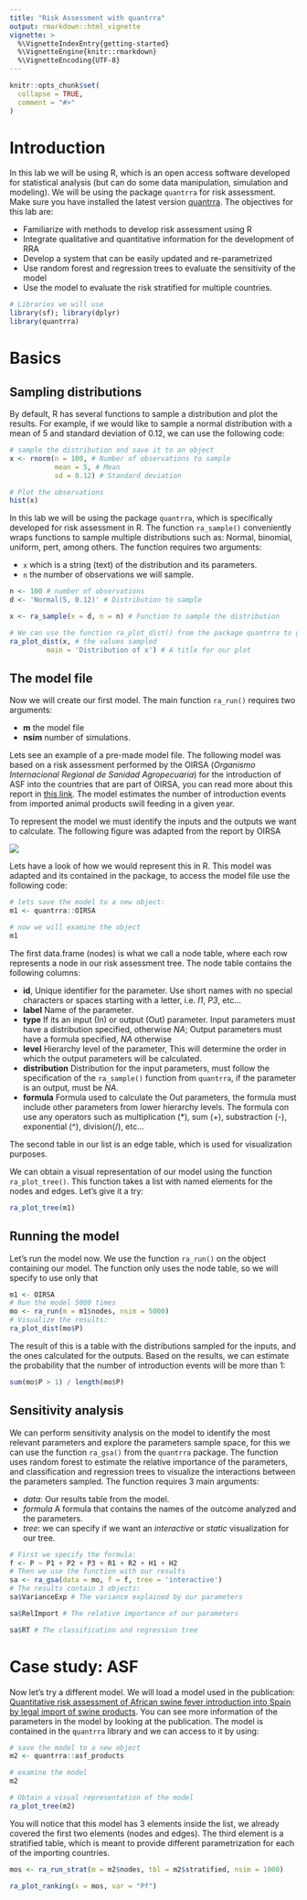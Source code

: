 ```yaml
---
title: "Risk Assessment with quantrra"
output: rmarkdown::html_vignette
vignette: >
  %\VignetteIndexEntry{getting-started}
  %\VignetteEngine{knitr::rmarkdown}
  %\VignetteEncoding{UTF-8}
---
```


```r
knitr::opts_chunk$set(
  collapse = TRUE,
  comment = "#>"
)
```

# Introduction

In this lab we will be using R, which is an open access software developed for statistical analysis (but can do some data manipulation, simulation and modeling). We will be using the package `quantrra` for risk assessment.  Make sure you have installed the latest version [quantrra](https://github.com/spablotemporal/quantrra). The objectives for this lab are:  

  - Familiarize with methods to develop risk assessment using R
  - Integrate qualitative and quantitative information for the development of RRA
  - Develop a system that can be easily updated and re-parametrized
  - Use random forest and regression trees to evaluate the sensitivity of the model
  - Use the model to evaluate the risk stratified for multiple countries.

```r
# Libraries we will use
library(sf); library(dplyr)
library(quantrra)
```

# Basics

## Sampling distributions

By default, R has several functions to sample a distribution and plot the results. For example, if we would like to sample a normal distribution with a mean of 5 and standard deviation of 0.12, we can use the following code:

```r
# sample the distribution and save it to an object
x <- rnorm(n = 100, # Number of observations to sample
           mean = 5, # Mean 
           sd = 0.12) # Standard deviation

# Plot the observations
hist(x)
```

In this lab we will be using the package `quantrra`, which is specifically developed for risk assessment in R. The function `ra_sample()` conveniently wraps functions to sample multiple distributions such as: Normal, binomial, uniform, pert, among others. The function requires two arguments:

-   `x` which is a string (text) of the distribution and its parameters.\
-   `n` the number of observations we will sample.

```r
n <- 100 # number of observations
d <- 'Normal(5, 0.12)' # Distribution to sample

x <- ra_sample(x = d, n = n) # Function to sample the distribution

# We can use the function ra_plot_dist() from the package quantrra to get a more familiar output:
ra_plot_dist(x, # the values sampled
         main = 'Distribution of x') # A title for our plot
```

## The model file

Now we will create our first model. The main function `ra_run()` requires two arguments:

-   **m** the model file
-   **nsim** number of simulations.

Lets see an example of a pre-made model file. The following model was based on a risk assessment performed by the OIRSA (*Organismo Internacional Regional de Sanidad Agropecuaria*) for the introduction of ASF into the countries that are part of OIRSA, you can read more about this report in [this link](https://www.oirsa.org/contenido/2020/AR_PPA_Edición%20revisada%2001_07_20.pdf). The model estimates the number of introduction events from imported animal products swill feeding in a given year.

To represent the model we must identify the inputs and the outputs we want to calculate. The following figure was adapted from the report by OIRSA

![](../docs/img/m1.png) 

Lets have a look of how we would represent this in R. This model was adapted and its contained in the package, to access the model file use the following code:

```r
# lets save the model to a new object:
m1 <- quantrra::OIRSA

# now we will examine the object
m1
```

The first data.frame (nodes) is what we call a node table, where each row represents a node in our risk assessment tree. The node table contains the following columns:
  
  - **id**, Unique identifier for the parameter. Use short names with no special characters or spaces starting with a letter, i.e. *I1*, *P3*, etc...
  - **label**  Name of the parameter.
  - **type**  If its an input (In) or output (Out) parameter. Input parameters must have a distribution specified, otherwise *NA*; Output parameters must have a formula specified, *NA* otherwise
  - **level**  Hierarchy level of the parameter, This will determine the order in which the output parameters will be calculated.
  - **distribution** Distribution for the input parameters, must follow the specification of the `ra_sample()` function from `quantrra`, if the parameter is an output, must be *NA*.  
  - **formula** Formula used to calculate the Out parameters, the formula must include other parameters from lower hierarchy levels. The formula con use any operators such as multiplication (*), sum (+), substraction (-), exponential (^), division(/), etc...

The second table in our list is an edge table, which is used for visualization purposes. 

We can obtain a visual representation of our model using the function `ra_plot_tree()`. This function takes a list with named elements for the nodes and edges. Let's give it a try:

```r
ra_plot_tree(m1)
```

## Running the model

Let's run the model now. We use the function `ra_run()` on the object containing our model. The function only uses the node table, so we will specify to use only that

```r
m1 <- OIRSA
# Run the model 5000 times
mo <- ra_run(m = m1$nodes, nsim = 5000)
# Visualize the results:
ra_plot_dist(mo$P)
```

The result of this is a table with the distributions sampled for the inputs, and the ones calculated for the outputs. Based on the results, we can estimate the probability that the number of introduction events will be more than 1:


```r
sum(mo$P > 1) / length(mo$P)
```

## Sensitivity analysis

We can perform sensitivity analysis on the model to identify the most relevant parameters and explore the parameters sample space, for this we can use the function  `ra_gsa()` from the `quantrra` package. The function uses random forest to estimate the relative importance of the parameters, and classification and regression trees to visualize the interactions between the parameters sampled. The function requires 3 main arguments:  
  
  - *data*: Our results table from the model.  
  - *formula* A formula that contains the names of the outcome analyzed and the parameters.  
  - *tree*: we can specify if we want an *interactive* or *static* visualization for our tree. 

```r
# First we specify the formula:
f <- P ~ P1 + P2 + P3 + R1 + R2 + H1 + H2
# Then we use the function with our results
sa <- ra_gsa(data = mo, f = f, tree = 'interactive')
# The results contain 3 objects:
sa$VarianceExp # The variance explained by our parameters
```


```r
sa$RelImport # The relative importance of our parameters
```


```r
sa$RT # The classification and regression tree
```

# Case study: ASF

Now let's try a different model. We will load a model used in the publication: [Quantitative risk assessment of African swine fever introduction into Spain by legal import of swine products](https://linkinghub.elsevier.com/retrieve/pii/S0034528823002412). You can see more information of the parameters in the model by looking at the publication. The model is contained in the `quantrra` library and we can access to it by using:

```r
# save the model to a new object
m2 <- quantrra::asf_products

# examine the model
m2

# Obtain a visual representation of the model
ra_plot_tree(m2)
```

You will notice that this model has 3 elements inside the list, we already covered the first two elements (nodes and edges). The third element is a stratified table, which is meant to provide different parametrization for each of the importing countries.

```r
mos <- ra_run_strat(m = m2$nodes, tbl = m2$stratified, nsim = 1000)

ra_plot_ranking(x = mos, var = "Pf")
```

